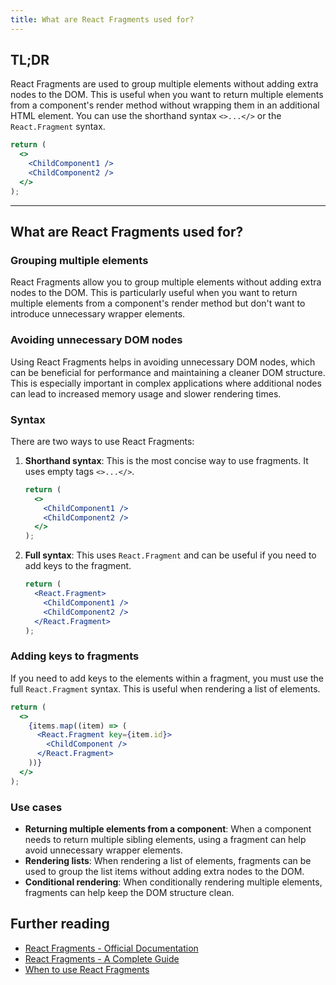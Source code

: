 ```yaml
---
title: What are React Fragments used for?
---
```


## TL;DR

React Fragments are used to group multiple elements without adding extra nodes to the DOM. This is useful when you want to return multiple elements from a component's render method without wrapping them in an additional HTML element. You can use the shorthand syntax `<>...</>` or the `React.Fragment` syntax.

```jsx
return (
  <>
    <ChildComponent1 />
    <ChildComponent2 />
  </>
);
```

---

## What are React Fragments used for?

### Grouping multiple elements

React Fragments allow you to group multiple elements without adding extra nodes to the DOM. This is particularly useful when you want to return multiple elements from a component's render method but don't want to introduce unnecessary wrapper elements.

### Avoiding unnecessary DOM nodes

Using React Fragments helps in avoiding unnecessary DOM nodes, which can be beneficial for performance and maintaining a cleaner DOM structure. This is especially important in complex applications where additional nodes can lead to increased memory usage and slower rendering times.

### Syntax

There are two ways to use React Fragments:

1. **Shorthand syntax**: This is the most concise way to use fragments. It uses empty tags `<>...</>`.

   ```jsx
   return (
     <>
       <ChildComponent1 />
       <ChildComponent2 />
     </>
   );
   ```

2. **Full syntax**: This uses `React.Fragment` and can be useful if you need to add keys to the fragment.

   ```jsx
   return (
     <React.Fragment>
       <ChildComponent1 />
       <ChildComponent2 />
     </React.Fragment>
   );
   ```

### Adding keys to fragments

If you need to add keys to the elements within a fragment, you must use the full `React.Fragment` syntax. This is useful when rendering a list of elements.

```jsx
return (
  <>
    {items.map((item) => (
      <React.Fragment key={item.id}>
        <ChildComponent />
      </React.Fragment>
    ))}
  </>
);
```

### Use cases

- **Returning multiple elements from a component**: When a component needs to return multiple sibling elements, using a fragment can help avoid unnecessary wrapper elements.
- **Rendering lists**: When rendering a list of elements, fragments can be used to group the list items without adding extra nodes to the DOM.
- **Conditional rendering**: When conditionally rendering multiple elements, fragments can help keep the DOM structure clean.

## Further reading

- [React Fragments - Official Documentation](https://react.dev/reference/react/Fragment)
- [React Fragments - A Complete Guide](https://www.freecodecamp.org/news/react-fragments-complete-guide/)
- [When to use React Fragments](https://blog.logrocket.com/when-to-use-react-fragments/)
